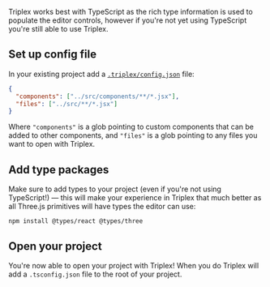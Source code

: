 Triplex works best with TypeScript as the rich type information is used to
populate the editor controls, however if you're not yet using TypeScript you're
still able to use Triplex.

## Set up config file

In your existing project add a
[`.triplex/config.json`](/docs/api-reference/config) file:

```json
{
  "components": ["../src/components/**/*.jsx"],
  "files": ["../src/**/*.jsx"]
}
```

Where `"components"` is a glob pointing to custom components that can be added
to other components, and `"files"` is a glob pointing to any files you want to
open with Triplex.

## Add type packages

Make sure to add types to your project (even if you're not using TypeScript!) —
this will make your experience in Triplex that much better as all Three.js
primitives will have types the editor can use:

```
npm install @types/react @types/three
```

## Open your project

You're now able to open your project with Triplex! When you do Triplex will add
a `.tsconfig.json` file to the root of your project.
